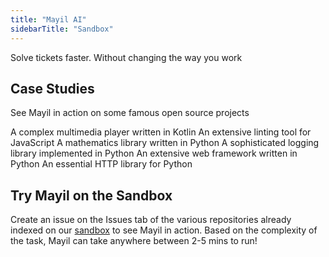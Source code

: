 ```yaml
--- 
title: "Mayil AI"
sidebarTitle: "Sandbox"
---
```


 Solve tickets faster. Without changing the way you work



## Case Studies

See Mayil in action on some famous open source projects

<CardGroup cols={2}>
  <Card
    title="VLC Media Player's Android App"
    icon="up-right-from-square"
    href="https://github.com/Mayil-AI-Sandbox/vlc-android/issues/1"
  >
  A complex multimedia player written in Kotlin
  </Card>
  <Card
    title="ESLint"
    icon="up-right-from-square"
    href="https://github.com/Mayil-AI-Sandbox/eslint-v911/issues/6"
  >
  An extensive linting tool for JavaScript
  </Card>
  <Card
    title="Sympy"
    icon="up-right-from-square"
    href="https://github.com/Mayil-AI-Sandbox/swe-bench-sympy/issues/4"
  >
  A mathematics library written in Python
  </Card>
  <Card
    title="Loguru"
    icon="up-right-from-square"
    href="https://github.com/Mayil-AI-Sandbox/loguru-aug23/issues/1"
  >
  A sophisticated logging library implemented in Python
  </Card>
  <Card
    title="Django"
    icon="up-right-from-square"
    href="https://github.com/Mayil-AI-Sandbox/swe-bench-django/issues/5"
  >
  An extensive web framework written in Python
  </Card>
  <Card
    title="Python's Requests library"
    icon="up-right-from-square"
    href="https://github.com/Mayil-AI-Sandbox/swe-bench-sympy/issues/4"
  >
  An essential HTTP library for Python
  </Card>
</CardGroup>

## Try Mayil on the Sandbox

Create an issue on the Issues tab of the various repositories already indexed on our [sandbox](https://github.com/orgs/Mayil-AI-Sandbox/repositories) to see Mayil in action. Based on the complexity of the task, Mayil can take anywhere between 2-5 mins to run! 